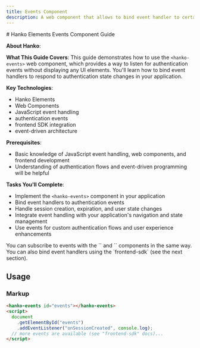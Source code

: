 ```yaml
---
title: Events Component
description: A web component that allows to bind event handler to certain events, without displaying UI elements. 
---
```



<div class="hidden">
# Hanko Elements Events Component Guide

**About Hanko**:
<HankoAbout />

**What This Guide Covers**: This guide demonstrates how to use the `<hanko-events>` web component, which provides a way to listen for authentication events without displaying any UI elements. You'll learn how to bind event handlers to respond to authentication state changes in your application.

**Key Technologies**:
- Hanko Elements
- Web Components
- JavaScript event handling
- authentication events
- frontend SDK integration
- event-driven architecture

**Prerequisites**:
- Basic knowledge of JavaScript event handling, web components, and frontend development
- Understanding of authentication flows and event-driven programming will be helpful

**Tasks You'll Complete**: 
- Implement the `<hanko-events>` component in your application
- Bind event handlers to authentication events
- Handle session creation, expiration, and user state changes
- Integrate event handling with your application's navigation and state management
- Use events for custom authentication flows and user experience enhancements
</div>

<Info>
You can subscribe to events with the `<hanko-auth>` and `<hanko-profile>` components in the same way. You can also bind event handlers using the `frontend-sdk` (see the next section).
</Info>

## Usage 

### Markup

```html
<hanko-events id="events"></hanko-events>
<script>
  document
    .getElementById("events")
    .addEventListener("onSessionCreated", console.log);
  // more events are available (see "frontend-sdk" docs)...
</script>
```